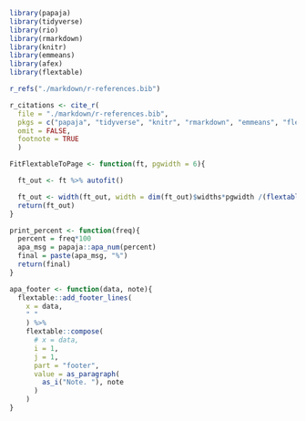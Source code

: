 <!-- This file is for LaTeX and R setups -->
<!-- Latex -->
<!-- Problem with Latex stuff is, that it won't compile to word correctly... -->

<!-- R -->

```r
library(papaja)
library(tidyverse)
library(rio)
library(rmarkdown)
library(knitr)
library(emmeans)
library(afex)
library(flextable)

r_refs("./markdown/r-references.bib")

r_citations <- cite_r(
  file = "./markdown/r-references.bib",
  pkgs = c("papaja", "tidyverse", "knitr", "rmarkdown", "emmeans", "flextable", "afex"),
  omit = FALSE,
  footnote = TRUE
  )

FitFlextableToPage <- function(ft, pgwidth = 6){

  ft_out <- ft %>% autofit()

  ft_out <- width(ft_out, width = dim(ft_out)$widths*pgwidth /(flextable_dim(ft_out)$widths))
  return(ft_out)
}
```

```r
print_percent <- function(freq){
  percent = freq*100
  apa_msg = papaja::apa_num(percent)
  final = paste(apa_msg, "%")
  return(final)
}
```

```r
apa_footer <- function(data, note){
  flextable::add_footer_lines(
    x = data,
    " "
    ) %>%
    flextable::compose(
      # x = data,
      i = 1,
      j = 1,
      part = "footer",
      value = as_paragraph(
        as_i("Note. "), note
      )
    )
}
```


